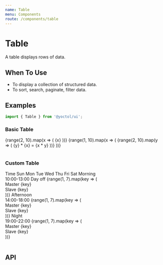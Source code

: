 ```yaml
---
name: Table
menu: Components
route: /components/table
---
```



# Table

A table displays rows of data.

## When To Use

- To display a collection of structured data.
- To sort, search, paginate, filter data.

## Examples

```js
import { Table } from '@yoctol/ui';
```

### Basic Table

<Playground>
  <Table>
    <Table.Head>
      {range(2, 10).map(x => (
        <Table.HeadColumn key={x}>{x}</Table.HeadColumn>
      ))}
    </Table.Head>
    <Table.Body>
      {range(1, 10).map(x => (
        <Table.Row key={x}>
          {range(2, 10).map(y => (
            <Table.Column key={y}>
              {y} * {x} = {x * y}
            </Table.Column>
          ))}
        </Table.Row>
      ))}
    </Table.Body>
  </Table>
</Playground>

### Custom Table

<Playground>
  <Table textAlign="center">
    <Table.Head>
      <Table.HeadColumn colSpan={8}>Time</Table.HeadColumn>
    </Table.Head>
    <Table.Body>
      <Table.Row>
        <Table.Column />
        <Table.Column>Sun</Table.Column>
        <Table.Column>Mon</Table.Column>
        <Table.Column>Tue</Table.Column>
        <Table.Column>Wed</Table.Column>
        <Table.Column>Thu</Table.Column>
        <Table.Column>Fri</Table.Column>
        <Table.Column>Sat</Table.Column>
      </Table.Row>
      <Table.Row>
        <Table.Column>
          Morning
          <br />
          10:00-13:00
        </Table.Column>
        <Table.Column
          rowSpan={3}
          borderColor="gray300"
          borderLeft="base"
          borderRight="base"
        >
          Day off
        </Table.Column>
        {range(1, 7).map(key => (
          <Table.Column key={key}>
            <div>Master {key}</div>
            <div>Slave {key}</div>
          </Table.Column>
        ))}
      </Table.Row>
      <Table.Row>
        <Table.Column>
          Afternoon
          <br />
          14:00-18:00
        </Table.Column>
        {range(1, 7).map(key => (
          <Table.Column key={key}>
            <div>Master {key}</div>
            <div>Slave {key}</div>
          </Table.Column>
        ))}
      </Table.Row>
      <Table.Row>
        <Table.Column>
          Night
          <br />
          19:00-22:00
        </Table.Column>
        {range(1, 7).map(key => (
          <Table.Column key={key}>
            <div>Master {key}</div>
            <div>Slave {key}</div>
          </Table.Column>
        ))}
      </Table.Row>
    </Table.Body>
  </Table>
</Playground>

## API

<PropsTable of={Table} />
